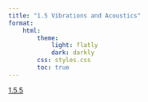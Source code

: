 ```yaml
---
title: "1.5 Vibrations and Acoustics"
format:
    html:
        theme:
            light: flatly
            dark: darkly
        css: styles.css
        toc: true
---
```


[1.5.5](./1.5.5.qmd)